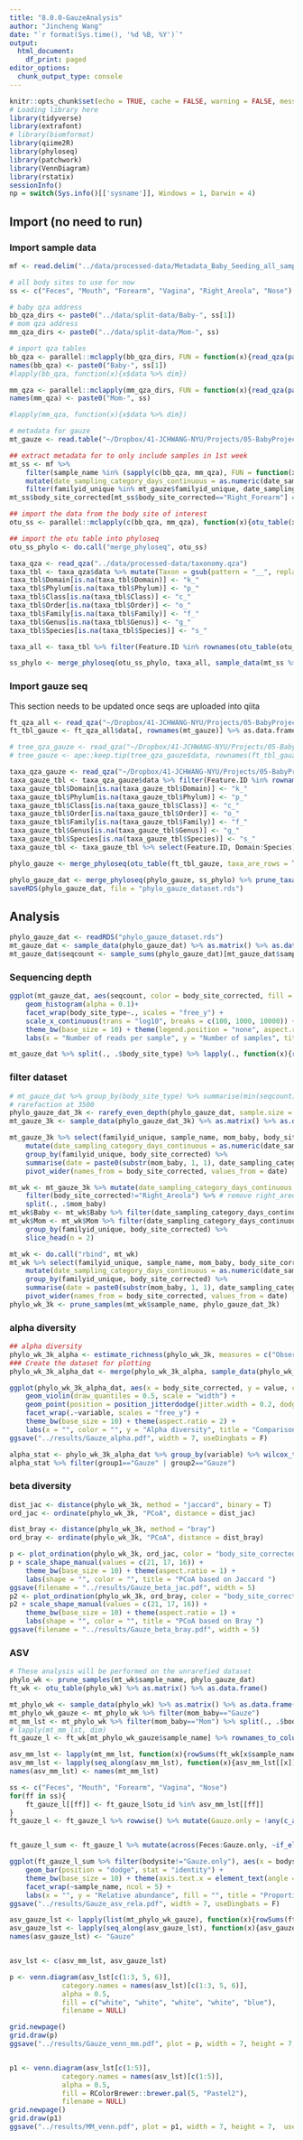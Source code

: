 ```yaml
---
title: "8.0.0-GauzeAnalysis"
author: "Jincheng Wang"
date: "`r format(Sys.time(), '%d %B, %Y')`"
output:
  html_document:
    df_print: paged
editor_options:
  chunk_output_type: console
---
```


```r
knitr::opts_chunk$set(echo = TRUE, cache = FALSE, warning = FALSE, message = FALSE)
# Loading library here
library(tidyverse)
library(extrafont)
# library(biomformat)
library(qiime2R)
library(phyloseq)
library(patchwork)
library(VennDiagram)
library(rstatix)
sessionInfo()
np = switch(Sys.info()[['sysname']], Windows = 1, Darwin = 4)
```

## Import (no need to run)
### Import sample data 
```r
mf <- read.delim("../data/processed-data/Metadata_Baby_Seeding_all_samples_final.txt", header = T, sep = "\t", na.strings = c("", "NA"), stringsAsFactors = F)

# all body sites to use for now
ss <- c("Feces", "Mouth", "Forearm", "Vagina", "Right_Areola", "Nose")

# baby qza address
bb_qza_dirs <- paste0("../data/split-data/Baby-", ss[1])
# mom qza address
mm_qza_dirs <- paste0("../data/split-data/Mom-", ss)

# import qza tables
bb_qza <- parallel::mclapply(bb_qza_dirs, FUN = function(x){read_qza(paste0(x, "/table.qza"))}, mc.cores = np)
names(bb_qza) <- paste0("Baby-", ss[1])
#lapply(bb_qza, function(x){x$data %>% dim})

mm_qza <- parallel::mclapply(mm_qza_dirs, FUN = function(x){read_qza(paste0(x, "/table.qza"))}, mc.cores = np )
names(mm_qza) <- paste0("Mom-", ss)

#lapply(mm_qza, function(x){x$data %>% dim})

# metadata for gauze
mt_gauze <- read.table("~/Dropbox/41-JCHWANG-NYU/Projects/05-BabyProject2017RobKnight/GauzeSeq/0-Doc/Mapping_baby_seeding_gauze.txt", header = T, sep = "\t") %>% column_to_rownames(var = "sample_name")

## extract metadata for to only include samples in 1st week
mt_ss <- mf %>% 
    filter(sample_name %in% (sapply(c(bb_qza, mm_qza), FUN = function(x)colnames(x$data)) %>% unlist())) %>% # only include samples with sequencing data
    mutate(date_sampling_category_days_continuous = as.numeric(date_sampling_category_days_continuous)) %>% # house keeping
    filter(familyid_unique %in% mt_gauze$familyid_unique, date_sampling_category_days_continuous>=0)# only inluce those from the same family
mt_ss$body_site_corrected[mt_ss$body_site_corrected=="Right_Forearm"] = "Forearm"
```

```r
## import the data from the body site of interest
otu_ss <- parallel::mclapply(c(bb_qza, mm_qza), function(x){otu_table(x$data %>% as.data.frame %>% select(any_of(mt_ss$sample_name)) %>% filter(rowSums(.)>0), taxa_are_rows = T)}, mc.cores = np)

## import the otu table into phyloseq
otu_ss_phylo <- do.call("merge_phyloseq", otu_ss)

taxa_qza <- read_qza("../data/processed-data/taxonomy.qza")
taxa_tbl <- taxa_qza$data %>% mutate(Taxon = gsub(pattern = "__", replacement = "_", Taxon)) %>% separate(Taxon, into = c("Domain", "Phylum", "Class", "Order", "Family", "Genus", "Species"), sep = "; ", remove = T)
taxa_tbl$Domain[is.na(taxa_tbl$Domain)] <- "k_"
taxa_tbl$Phylum[is.na(taxa_tbl$Phylum)] <- "p_"
taxa_tbl$Class[is.na(taxa_tbl$Class)] <- "c_"
taxa_tbl$Order[is.na(taxa_tbl$Order)] <- "o_"
taxa_tbl$Family[is.na(taxa_tbl$Family)] <- "f_"
taxa_tbl$Genus[is.na(taxa_tbl$Genus)] <- "g_"
taxa_tbl$Species[is.na(taxa_tbl$Species)] <- "s_"

taxa_all <- taxa_tbl %>% filter(Feature.ID %in% rownames(otu_table(otu_ss_phylo))) %>% select(Feature.ID, Domain:Species) %>% column_to_rownames(var = "Feature.ID") %>% as.matrix() %>% tax_table()

ss_phylo <- merge_phyloseq(otu_ss_phylo, taxa_all, sample_data(mt_ss %>% column_to_rownames(var = "sample_name")))
```

### Import gauze seq
This section needs to be updated once seqs are uploaded into qiita
```r

ft_qza_all <- read_qza("~/Dropbox/41-JCHWANG-NYU/Projects/05-BabyProject2017RobKnight/GauzeSeq/3-deblur/SA-P1-P3_deblur_no-mitochondria-no-chloroplast_table.qza")
ft_tbl_gauze <- ft_qza_all$data[, rownames(mt_gauze)] %>% as.data.frame %>% filter(rowSums(.)>0)

# tree_qza_gauze <- read_qza("~/Dropbox/41-JCHWANG-NYU/Projects/05-BabyProject2017RobKnight/GauzeSeq/3-deblur/sepp_tree/tree.qza")
# tree_gauze <- ape::keep.tip(tree_qza_gauze$data, rownames(ft_tbl_gauze))

taxa_qza_gauze <- read_qza("~/Dropbox/41-JCHWANG-NYU/Projects/05-BabyProject2017RobKnight/GauzeSeq/3-deblur/taxonomy_gg13_8.qza")
taxa_gauze_tbl <- taxa_qza_gauze$data %>% filter(Feature.ID %in% rownames(ft_tbl_gauze)) %>% mutate(Taxon = gsub(pattern = "__", replacement = "_", Taxon)) %>% separate(Taxon, into = c("Domain", "Phylum", "Class", "Order", "Family", "Genus", "Species"), sep = "; ", remove = T)
taxa_gauze_tbl$Domain[is.na(taxa_gauze_tbl$Domain)] <- "k_"
taxa_gauze_tbl$Phylum[is.na(taxa_gauze_tbl$Phylum)] <- "p_"
taxa_gauze_tbl$Class[is.na(taxa_gauze_tbl$Class)] <- "c_"
taxa_gauze_tbl$Order[is.na(taxa_gauze_tbl$Order)] <- "o_"
taxa_gauze_tbl$Family[is.na(taxa_gauze_tbl$Family)] <- "f_"
taxa_gauze_tbl$Genus[is.na(taxa_gauze_tbl$Genus)] <- "g_"
taxa_gauze_tbl$Species[is.na(taxa_gauze_tbl$Species)] <- "s_"
taxa_gauze_tbl <- taxa_gauze_tbl %>% select(Feature.ID, Domain:Species) %>% column_to_rownames(var = "Feature.ID") %>% as.matrix() %>% tax_table()

phylo_gauze <- merge_phyloseq(otu_table(ft_tbl_gauze, taxa_are_rows = T), taxa_gauze_tbl, sample_data(mt_gauze))

phylo_gauze_dat <- merge_phyloseq(phylo_gauze, ss_phylo) %>% prune_taxa(taxa_sums(.)>0, .)
saveRDS(phylo_gauze_dat, file = "phylo_gauze_dataset.rds")
```


## Analysis
```r
phylo_gauze_dat <- readRDS("phylo_gauze_dataset.rds")
mt_gauze_dat <- sample_data(phylo_gauze_dat) %>% as.matrix() %>% as.data.frame() %>% rownames_to_column(var = "sample_name")
mt_gauze_dat$seqcount <- sample_sums(phylo_gauze_dat)[mt_gauze_dat$sample_name]
```
### Sequencing depth
```r
ggplot(mt_gauze_dat, aes(seqcount, color = body_site_corrected, fill = body_site_corrected)) +
    geom_histogram(alpha = 0.1)+
    facet_wrap(body_site_type~., scales = "free_y") +
    scale_x_continuous(trans = "log10", breaks = c(100, 1000, 10000)) +
    theme_bw(base_size = 10) + theme(legend.position = "none", aspect.ratio = 0.6) +
    labs(x = "Number of reads per sample", y = "Number of samples", title = "Comparison of sequencing depth in gauze sequencing and samples")

mt_gauze_dat %>% split(., .$body_site_type) %>% lapply(., function(x){range(x$seqcount)})
```

### filter dataset
```r
# mt_gauze_dat %>% group_by(body_site_type) %>% summarise(min(seqcount))
# rarefaction at 3500
phylo_gauze_dat_3k <- rarefy_even_depth(phylo_gauze_dat, sample.size = 3500, rngseed = 20, replace = F, trimOTUs = T)
mt_gauze_3k <- sample_data(phylo_gauze_dat_3k) %>% as.matrix() %>% as.data.frame() %>% rownames_to_column(var = "sample_name")

mt_gauze_3k %>% select(familyid_unique, sample_name, mom_baby, body_site_corrected, date_sampling_category_days_continuous) %>%
    mutate(date_sampling_category_days_continuous = as.numeric(date_sampling_category_days_continuous)) %>%
    group_by(familyid_unique, body_site_corrected) %>%
    summarise(date = paste0(substr(mom_baby, 1, 1), date_sampling_category_days_continuous) %>% paste(collapse = ",")) %>%
    pivot_wider(names_from = body_site_corrected, values_from = date)

mt_wk <- mt_gauze_3k %>% mutate(date_sampling_category_days_continuous = as.numeric(date_sampling_category_days_continuous)) %>%
    filter(body_site_corrected!="Right_Areola") %>% # remove right_areola because most family does not have this site
    split(., .$mom_baby)
mt_wk$Baby <- mt_wk$Baby %>% filter(date_sampling_category_days_continuous<=7) # only include baby samples from the 1st week, and initial filter for mom samples (have to be postnatal)
mt_wk$Mom <- mt_wk$Mom %>% filter(date_sampling_category_days_continuous>=0) %>% 
    group_by(familyid_unique, body_site_corrected) %>%
    slice_head(n = 2)

mt_wk <- do.call("rbind", mt_wk)
mt_wk %>% select(familyid_unique, sample_name, mom_baby, body_site_corrected, date_sampling_category_days_continuous) %>%
    mutate(date_sampling_category_days_continuous = as.numeric(date_sampling_category_days_continuous)) %>%
    group_by(familyid_unique, body_site_corrected) %>%
    summarise(date = paste0(substr(mom_baby, 1, 1), date_sampling_category_days_continuous) %>% paste(collapse = ",")) %>%
    pivot_wider(names_from = body_site_corrected, values_from = date)
phylo_wk_3k <- prune_samples(mt_wk$sample_name, phylo_gauze_dat_3k) 
```

### alpha diversity
```r
## alpha diversity
phylo_wk_3k_alpha <- estimate_richness(phylo_wk_3k, measures = c("Observed", "Shannon")) %>% rownames_to_column(var = "sample_name") %>% mutate(sample_name = gsub("^X", "", sample_name))
### Create the dataset for plotting
phylo_wk_3k_alpha_dat <- merge(phylo_wk_3k_alpha, sample_data(phylo_wk_3k) %>% as.matrix() %>% as.data.frame(), by.x = 1, by.y = 0, all.x = T) %>% pivot_longer(cols =c(Observed, Shannon), names_to = "variable", values_to = "value")

ggplot(phylo_wk_3k_alpha_dat, aes(x = body_site_corrected, y = value, color = mom_baby)) +
    geom_violin(draw_quantiles = 0.5, scale = "width") +
    geom_point(position = position_jitterdodge(jitter.width = 0.2, dodge.width = 0.9), size = 1) +
    facet_wrap(.~variable, scales = "free_y") +
    theme_bw(base_size = 10) + theme(aspect.ratio = 2) +
    labs(x = "", color = "", y = "Alpha diversity", title = "Comparison of alpha diversities")
ggsave("../results/Gauze_alpha.pdf", width = 7, useDingbats = F)
```

```r
alpha_stat <- phylo_wk_3k_alpha_dat %>% group_by(variable) %>% wilcox_test(value ~ body_site_corrected, paired = F, p.adjust.method = "fdr")
alpha_stat %>% filter(group1=="Gauze" | group2=="Gauze")
```

### beta diversity
```r
dist_jac <- distance(phylo_wk_3k, method = "jaccard", binary = T)
ord_jac <- ordinate(phylo_wk_3k, "PCoA", distance = dist_jac)

dist_bray <- distance(phylo_wk_3k, method = "bray")
ord_bray <- ordinate(phylo_wk_3k, "PCoA", distance = dist_bray)

p <- plot_ordination(phylo_wk_3k, ord_jac, color = "body_site_corrected", shape = "mom_baby")
p + scale_shape_manual(values = c(21, 17, 16)) +
    theme_bw(base_size = 10) + theme(aspect.ratio = 1) +
    labs(shape = "", color = "", title = "PCoA based on Jaccard ")
ggsave(filename = "../results/Gauze_beta_jac.pdf", width = 5)
p2 <- plot_ordination(phylo_wk_3k, ord_bray, color = "body_site_corrected", shape = "mom_baby")
p2 + scale_shape_manual(values = c(21, 17, 16)) +
    theme_bw(base_size = 10) + theme(aspect.ratio = 1) +
    labs(shape = "", color = "", title = "PCoA based on Bray ")
ggsave(filename = "../results/Gauze_beta_bray.pdf", width = 5)

```

### ASV
```r
# These analysis will be performed on the unrarefied dataset
phylo_wk <- prune_samples(mt_wk$sample_name, phylo_gauze_dat)
ft_wk <- otu_table(phylo_wk) %>% as.matrix() %>% as.data.frame()

mt_phylo_wk <- sample_data(phylo_wk) %>% as.matrix() %>% as.data.frame() %>% rownames_to_column(var = "sample_name")
mt_phylo_wk_gauze <- mt_phylo_wk %>% filter(mom_baby=="Gauze")
mt_mm_lst <- mt_phylo_wk %>% filter(mom_baby=="Mom") %>% split(., .$body_site_corrected)
# lapply(mt_mm_lst, dim)
ft_gauze_l <- ft_wk[mt_phylo_wk_gauze$sample_name] %>% rownames_to_column(var = "otu_id") %>% pivot_longer(names_to = "sample_name", values_to = "Count", -1) %>% filter(Count>0) %>% group_by(sample_name) %>% mutate(rela = Count/sum(Count)) %>% ungroup

asv_mm_lst <- lapply(mt_mm_lst, function(x){rowSums(ft_wk[x$sample_name]>0)})
asv_mm_lst <- lapply(seq_along(asv_mm_lst), function(x){asv_mm_lst[[x]][asv_mm_lst[[x]]>0.1*nrow(mt_mm_lst[[x]])] %>% names()})
names(asv_mm_lst) <- names(mt_mm_lst)

ss <- c("Feces", "Mouth", "Forearm", "Vagina", "Nose")
for(ff in ss){
    ft_gauze_l[[ff]] <- ft_gauze_l$otu_id %in% asv_mm_lst[[ff]]
}
ft_gauze_l <- ft_gauze_l %>% rowwise() %>% mutate(Gauze.only = !any(c_across(Feces:Nose))) %>% ungroup


ft_gauze_l_sum <- ft_gauze_l %>% mutate(across(Feces:Gauze.only, ~if_else(., rela, 0))) %>% group_by(sample_name) %>% summarise(across(Feces:Gauze.only, sum)) %>% ungroup %>% arrange(Gauze.only, Feces, Vagina) %>% mutate(sample_name = factor(sample_name, levels = unique(sample_name))) %>% pivot_longer(cols = Feces:Gauze.only, names_to = "bodysite", values_to = "rela")

ggplot(ft_gauze_l_sum %>% filter(bodysite!="Gauze.only"), aes(x = bodysite, y = rela, fill = bodysite)) +
    geom_bar(position = "dodge", stat = "identity") +
    theme_bw(base_size = 10) + theme(axis.text.x = element_text(angle = 90, hjust = 1), aspect.ratio = 2, legend.position = "none") +
    facet_wrap(~sample_name, ncol = 5) +
    labs(x = "", y = "Relative abundance", fill = "", title = "Proportion of ASVs in gauze samples that can be found in gauze or other maternal body sites")
ggsave("../results/Gauze_asv_rela.pdf", width = 7, useDingbats = F)
```

```r
asv_gauze_lst <- lapply(list(mt_phylo_wk_gauze), function(x){rowSums(ft_wk[x$sample_name]>0)})
asv_gauze_lst <- lapply(seq_along(asv_gauze_lst), function(x){asv_gauze_lst[[x]][asv_gauze_lst[[x]]>0.1*nrow(mt_phylo_wk_gauze)] %>% names()})
names(asv_gauze_lst) <- "Gauze"


asv_lst <- c(asv_mm_lst, asv_gauze_lst)

p <- venn.diagram(asv_lst[c(1:3, 5, 6)], 
             category.names = names(asv_lst)[c(1:3, 5, 6)],
             alpha = 0.5,
             fill = c("white", "white", "white", "white", "blue"),
             filename = NULL)

grid.newpage()
grid.draw(p)
ggsave("../results/Gauze_venn_mm.pdf", plot = p, width = 7, height = 7,  useDingbats = F)


p1 <- venn.diagram(asv_lst[c(1:5)], 
             category.names = names(asv_lst)[c(1:5)],
             alpha = 0.5,
             fill = RColorBrewer::brewer.pal(5, "Pastel2"), 
             filename = NULL)
grid.newpage()
grid.draw(p1)
ggsave("../results/MM_venn.pdf", plot = p1, width = 7, height = 7,  useDingbats = F)

```



